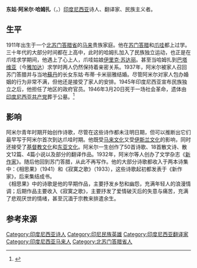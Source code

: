 {{Infobox writer <!-- see Template:Infobox writer -->
|图像    = Amir Hamzah portrait.JPG
|图像大小 = 
|图像说明 = 1946年的阿米尔·哈姆扎，摄于雅加达
|姓名    = 阿米尔·哈姆扎
|字      = 
|号      = 
|笔名    = 
|原名    = Amir Hamzah
|出生    = {{birth date|1911|2|28}}
|出生地点 = [[印尼|印尼]][[北蘇門答臘省|北蘇門答臘省]]{{link-en|朗卡特縣|Langkat Regency}}
|逝世    = {{death date and age|1946|3|20|1911|2|28}}
|逝世地点 = 印尼北蘇門答臘省{{link-en|吉隆貝古密|Kuala Begumit}}
|居处    = [[雅加达|雅加达]]、朗卡特、[[梭罗市|梭罗市]]
|职业    = [[诗人|诗人]]、[[翻译家|翻译家]]、[[民族主义者|民族主义者]]
|国籍    = {{INA}}
|种族    = [[马来族|马来族]]
|语言    = [[马来语|马来语]]、[[荷兰语|荷兰语]]、[[印度尼西亚语|印度尼西亚语]]、[[爪哇语|爪哇语]]
|公民权  = 
|教育程度 = 
|母校     = 
|创作时期 = 
|体裁     = 诗歌、小说、散文、翻译
|主题     = [[新作家|新作家]]派
|文学运动 = 
|代表作  = 《相思果》、《寂寞之歌》
|配偶   = 东姑·布蒂·卡米丽雅
|伴侣   = 
|子女   = 
|亲属   = 
|受影响于 = 
|施影响于 = 
|奖项    = 
|官方网  = <!--  {{URL|website}} -->
|签名   =  <!--不需要加[[file:|128px]] -->
}}
'''东姑·阿米尔·哈姆扎'''（{{lang-id|'''Tengku Amir Hamzah'''}}，{{bd|1911年|2月28日|1946年|3月20日|catIdx=A}}）[[印度尼西亚|印度尼西亚]]诗人、翻译家、民族主义者。

== 生平 ==
1911年出生于一个[[北苏门答腊省|北苏门答腊省]]的[[马来|马来]]贵族家庭。他在[[苏门答腊|苏门答腊]]和[[爪哇|爪哇]]都上过学。三十年代的大部分时间都在上高中，此时的哈姆扎加入了民族独立运动，也正是在爪哇求学期间，他遇上了心上人，爪哇姑娘[[伊里克·苏达丽|伊里克·苏达丽]]。甚至当哈姆扎到[[巴塔维亚|巴塔维亚]]（今[[雅加达|雅加达]]）求学时两人仍然保持着亲密关系。1937年，阿米尔被家人召回苏门答腊并与当地[[苏丹_(称谓)|蘇丹]]的长女东姑·布蒂·卡米丽雅结婚。尽管阿米尔对家人包办婚姻的行为非常不满，但他还是接受了家人的安排。1945年印度尼西亚宣布民族独立之后，他担任了{{link-en|朗卡特|langkat}}地区的政府官员。1946年3月20日死于一场社会革命，遗体由[[印度尼西亚共产党|印度尼西亚共产党]]葬于公墓。<ref>{{Cite web |url=http://kotobank.jp/word/%E3%82%A2%E3%83%9F%E3%83%AB%E3%83%BB%E3%83%8F%E3%83%A0%E3%82%B6 |title=存档副本 |accessdate=2015-03-16 |archive-date=2019-07-13 |archive-url=https://web.archive.org/web/20190713154347/https://kotobank.jp/word/%E3%82%A2%E3%83%9F%E3%83%AB%E3%83%BB%E3%83%8F%E3%83%A0%E3%82%B6-1264397 |dead-url=no }}</ref><br />

== 影响 ==
阿米尔青年时期开始创作诗歌，尽管在这些诗作都未注明日期，但可以推断出它们最早写于阿米尔首次到达爪哇时期。他既受[[马来文化|马来文化]]又受[[伊斯兰文化|伊斯兰文化]]的影响，同时还接受了[[基督教文化|基督教文化]]和[[东亚文化|东亚文化]]。阿米尔一生创作了50首诗歌、18首散文诗、散文12篇、4篇小说以及部分的翻译作品。1932年，阿米尔等人创办了文学杂志《[[新作家|新作家]]》。随后他回到苏门答腊，从此不再写作。他的大部分诗歌都收入于两本诗集中：《相思果》（1941）和《寂寞之歌》（1933），这些诗歌起初都发表于《新作家》，后来集结成书。<br />
《相思果》中的诗歌是他的早期作品，主要抒发乡愁和幽怨，充满年轻人的浪漫情调；后期作品主要收入《寂寞之歌》，主要抒发了爱情破灭后的失意与痛苦，充满了悲观厌世的情绪，甚至沉湎于宗教来排遣余生。

== 参考来源 ==
{{Reflist}}

{{Authority control}}

{{DEFAULTSORT:Hamzah, Amir}}
[[Category:印度尼西亚诗人|Category:印度尼西亚诗人]]
[[Category:印尼民族英雄|Category:印尼民族英雄]]
[[Category:印度尼西亚翻译家|Category:印度尼西亚翻译家]]
[[Category:印度尼西亚马来人|Category:印度尼西亚马来人]]
[[Category:北苏门答腊省人|Category:北苏门答腊省人]]